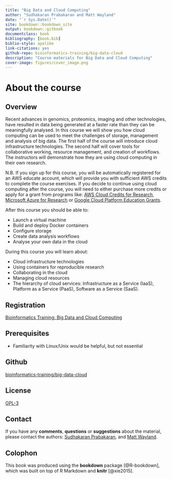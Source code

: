 ```yaml
--- 
title: "Big Data and Cloud Computing"
author: "Sudhakaran Prabakaran and Matt Wayland"
date: "`r Sys.Date()`"
site: bookdown::bookdown_site
output: bookdown::gitbook
documentclass: book
bibliography: [book.bib]
biblio-style: apalike
link-citations: yes
github-repo: bioinformatics-training/big-data-cloud
description: "Course materials for Big Data and Cloud Computing"
cover-image: figures/cover_image.png
---
```


# About the course 

## Overview
Recent advances in genomics, proteomics, imaging and other technologies, have resulted in data being generated at a faster rate than they can be meaningfully analysed. In this course we will show you how cloud computing can be used to meet the challenges of storage, management and analysis of big data. The first half of the course will introduce cloud infrastructure technologies. The second half will cover tools for collaborative working, resource management, and creation of workflows. The instructors will demonstrate how they are using cloud computing in their own research.

N.B. If you sign up for this course, you will be automatically registered for an AWS educate account, which will provide you with sufficient AWS credits to complete the course exercises. If you decide to continue using cloud computing after the course, you will need to either purchase more credits or apply for a grant from programs like: [AWS Cloud Credits for Research](https://aws.amazon.com/research-credits/), [Microsoft Azure for Research](https://www.microsoft.com/en-us/research/academic-program/microsoft-azure-for-research/) or [Google Cloud Platform Education Grants](https://cloud.google.com/edu/). 

After this course you should be able to:

* Launch a virtual machine
* Build and deploy Docker containers
* Configure storage
* Create data analysis workflows
* Analyse your own data in the cloud

During this course you will learn about:

* Cloud infrastructure technologies
* Using containers for reproducible research
* Collaborating in the cloud
* Managing cloud resources
* The hierarchy of cloud services: Infrastructure as a Service (IaaS), Platform as a Service (PaaS), Software as a Service (SaaS).


## Registration
[Bioinformatics Training: Big Data and Cloud Computing](https://training.cam.ac.uk/bioinformatics/event/2473649)

## Prerequisites

* Familiarity with Linux/Unix would be helpful, but not essential

## Github
[bioinformatics-training/big-data-cloud](https://github.com/bioinformatics-training/big-data-cloud)

## License
[GPL-3](https://www.gnu.org/licenses/gpl-3.0.en.html)


## Contact
If you have any **comments**, **questions** or **suggestions** about the material, please contact the authors: <a href="mailto:wk181x@gmail.com">Sudhakaran Prabakaran</a>, and <a href="mailto:mw283@cam.ac.uk">Matt Wayland</a>. 

## Colophon

This book was produced using the **bookdown** package [@R-bookdown], which was built on top of R Markdown and **knitr** [@xie2015].
